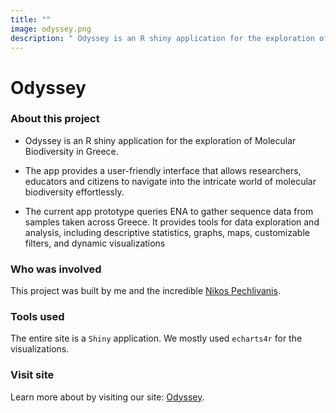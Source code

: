 ```yaml
---
title: ""
image: odyssey.png
description: " Odyssey is an R shiny application for the exploration of Molecular Biodiversity in Greece."
---
```


# Odyssey

### About this project

-   Odyssey is an R shiny application for the exploration of Molecular Biodiversity in Greece.

-   The app provides a user-friendly interface that allows researchers, educators and citizens to navigate into the intricate world of molecular biodiversity effortlessly.

-   The current app prototype queries ENA to gather sequence data from samples taken across Greece. It provides tools for data exploration and analysis, including descriptive statistics, graphs, maps, customizable filters, and dynamic visualizations

### Who was involved

This project was built by me and the incredible [Nikos Pechlivanis](https://npechl.github.io/){target="_blank"}.

### Tools used

The entire site is a `Shiny` application. We mostly used `echarts4r` for the visualizations.

### Visit site

Learn more about by visiting our site: [Odyssey](https://npechl.shinyapps.io/odyssey/).
